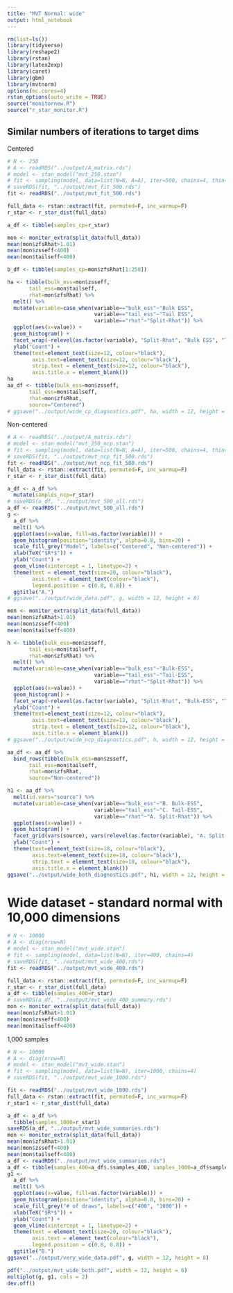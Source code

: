 ```yaml
---
title: "MVT Normal: wide"
output: html_notebook
---
```


```r
rm(list=ls())
library(tidyverse)
library(reshape2)
library(rstan)
library(latex2exp)
library(caret)
library(gbm)
library(mvtnorm)
options(mc.cores=4)
rstan_options(auto_write = TRUE)
source("monitornew.R")
source("r_star_monitor.R")
```


## Similar numbers of iterations to target dims
Centered
```r
# N <- 250
# A <- readRDS("../output/A_matrix.rds")
# model <- stan_model("mvt_250.stan")
# fit <- sampling(model, data=list(N=N, A=A), iter=500, chains=4, thin=1)
# saveRDS(fit, "../output/mvt_fit_500.rds")
fit <- readRDS("../output/mvt_fit_500.rds")

full_data <- rstan::extract(fit, permuted=F, inc_warmup=F)
r_star <- r_star_dist(full_data)

a_df <- tibble(samples_cp=r_star)

mon <- monitor_extra(split_data(full_data))
mean(mon$zfsRhat>1.01)
mean(mon$zsseff<400)
mean(mon$tailseff<400)

b_df <- tibble(samples_cp=mon$zfsRhat[1:250])

ha <- tibble(bulk_ess=mon$zsseff,
       tail_ess=mon$tailseff,
       rhat=mon$zfsRhat) %>% 
  melt() %>% 
  mutate(variable=case_when(variable=="bulk_ess"~"Bulk ESS",
                            variable=="tail_ess"~"Tail ESS",
                            variable=="rhat"~"Split-Rhat")) %>% 
  ggplot(aes(x=value)) +
  geom_histogram() + 
  facet_wrap(~relevel(as.factor(variable), "Split-Rhat", "Bulk ESS", "Tail ESS"), scales="free") + xlab("Value") +
  ylab("Count") +
  theme(text=element_text(size=12, colour="black"),
        axis.text=element_text(size=12, colour="black"),
        strip.text = element_text(size=12, colour="black"),
        axis.title.x = element_blank())
ha
aa_df <- tibble(bulk_ess=mon$zsseff,
       tail_ess=mon$tailseff,
       rhat=mon$zfsRhat,
       source="Centered")
# ggsave("../output/wide_cp_diagnostics.pdf", ha, width = 12, height = 8)
```

Non-centered
```r
# A <- readRDS("../output/A_matrix.rds")
# model <- stan_model("mvt_250_ncp.stan")
# fit <- sampling(model, data=list(N=N, A=A), iter=500, chains=4, thin=1)
# saveRDS(fit, "../output/mvt_ncp_fit_500.rds")
fit <- readRDS("../output/mvt_ncp_fit_500.rds")
full_data <- rstan::extract(fit, permuted=F, inc_warmup=F)
r_star <- r_star_dist(full_data)

a_df <- a_df %>%
  mutate(samples_ncp=r_star)
# saveRDS(a_df, "../output/mvt_500_all.rds")
a_df <- readRDS("../output/mvt_500_all.rds")
g <- 
  a_df %>% 
  melt() %>% 
  ggplot(aes(x=value, fill=as.factor(variable))) +
  geom_histogram(position="identity", alpha=0.8, bins=20) +
  scale_fill_grey("Model", labels=c("Centered", "Non-centered")) +
  xlab(TeX("$R*$")) +
  ylab("Count") +
  geom_vline(xintercept = 1, linetype=2) +
  theme(text = element_text(size=20, colour="black"),
        axis.text = element_text(colour="black"),
        legend.position = c(0.8, 0.8)) +
  ggtitle("A.")
# ggsave("../output/wide_data.pdf", g, width = 12, height = 8)

mon <- monitor_extra(split_data(full_data))
mean(mon$zfsRhat>1.01)
mean(mon$zsseff<400)
mean(mon$tailseff<400)

h <- tibble(bulk_ess=mon$zsseff,
       tail_ess=mon$tailseff,
       rhat=mon$zfsRhat) %>% 
  melt() %>% 
  mutate(variable=case_when(variable=="bulk_ess"~"Bulk-ESS",
                            variable=="tail_ess"~"Tail-ESS",
                            variable=="rhat"~"Split-Rhat")) %>% 
  ggplot(aes(x=value)) +
  geom_histogram() + 
  facet_wrap(~relevel(as.factor(variable), "Split-Rhat", "Bulk-ESS", "Tail-ESS"), scales="free") + xlab("Value") +
  ylab("Count") +
  theme(text=element_text(size=12, colour="black"),
        axis.text=element_text(size=12, colour="black"),
        strip.text = element_text(size=12, colour="black"),
        axis.title.x = element_blank())
# ggsave("../output/wide_ncp_diagnostics.pdf", h, width = 12, height = 8)

aa_df <- aa_df %>%
  bind_rows(tibble(bulk_ess=mon$zsseff,
       tail_ess=mon$tailseff,
       rhat=mon$zfsRhat,
       source="Non-centered"))

h1 <- aa_df %>% 
  melt(id.vars="source") %>% 
  mutate(variable=case_when(variable=="bulk_ess"~"B. Bulk-ESS",
                            variable=="tail_ess"~"C. Tail-ESS",
                            variable=="rhat"~"A. Split-Rhat")) %>% 
  ggplot(aes(x=value)) +
  geom_histogram() + 
  facet_grid(vars(source), vars(relevel(as.factor(variable), "A. Split-Rhat", "B. Bulk ESS", "C. Tail ESS")), scales="free") + xlab("Value") +
  ylab("Count") +
  theme(text=element_text(size=18, colour="black"),
        axis.text=element_text(size=18, colour="black"),
        strip.text = element_text(size=18, colour="black"),
        axis.title.x = element_blank())
ggsave("../output/wide_both_diagnostics.pdf", h1, width = 12, height = 8)
```

# Wide dataset - standard normal with 10,000 dimensions
```r
# N <- 10000
# A <- diag(nrow=N)
# model <- stan_model("mvt_wide.stan")
# fit <- sampling(model, data=list(N=N), iter=400, chains=4)
# saveRDS(fit, "../output/mvt_wide_400.rds")
fit <- readRDS("../output/mvt_wide_400.rds")

full_data <- rstan::extract(fit, permuted=F, inc_warmup=F)
r_star <- r_star_dist(full_data)
a_df <- tibble(samples_400=r_star)
# saveRDS(a_df, "../output/mvt_wide_400_summary.rds")
mon <- monitor_extra(split_data(full_data))
mean(mon$zfsRhat>1.01)
mean(mon$zsseff<400)
mean(mon$tailseff<400)
```

1,000 samples
```r
# N <- 10000
# A <- diag(nrow=N)
# model <- stan_model("mvt_wide.stan")
# fit <- sampling(model, data=list(N=N), iter=1000, chains=4)
# saveRDS(fit, "../output/mvt_wide_1000.rds")

fit <- readRDS("../output/mvt_wide_1000.rds")
full_data <- rstan::extract(fit, permuted=F, inc_warmup=F)
r_star1 <- r_star_dist(full_data)

a_df <- a_df %>%
  tibble(samples_1000=r_star1)
saveRDS(a_df, "../output/mvt_wide_summaries.rds")
mon <- monitor_extra(split_data(full_data))
mean(mon$zfsRhat>1.01)
mean(mon$zsseff<400)
mean(mon$tailseff<400)
a_df <- readRDS("../output/mvt_wide_summaries.rds")
a_df <- tibble(samples_400=a_df$.$samples_400, samples_1000=a_df$samples_1000)
g1 <- 
  a_df %>% 
  melt() %>% 
  ggplot(aes(x=value, fill=as.factor(variable))) +
  geom_histogram(position="identity", alpha=0.8, bins=20) +
  scale_fill_grey("# of draws", labels=c("400", "1000")) +
  xlab(TeX("$R*$")) +
  ylab("Count") +
  geom_vline(xintercept = 1, linetype=2) +
  theme(text = element_text(size=20, colour="black"),
        axis.text = element_text(colour="black"),
        legend.position = c(0.8, 0.8)) +
  ggtitle("B.")
ggsave("../output/very_wide_data.pdf", g, width = 12, height = 8)
```

```r
pdf("../output/mvt_wide_both.pdf", width = 12, height = 6)
multiplot(g, g1, cols = 2)
dev.off()
```



